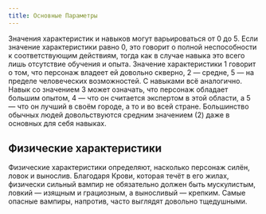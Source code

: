 ```yaml
---
title: Основные Параметры
---
```



Значения характеристик и навыков могут варьироваться от 0 до 5.
Если значение характеристики равно 0,
это говорит о полной неспособности к соответствующим действиям,
тогда как в случае навыка это всего
лишь отсутствие обучения и опыта. Значение характеристики 1 говорит о том,
что персонаж владеет ей довольно скверно, 2 — средне,
5 — на пределе человеческих возможностей. С навыками всё аналогично.
Навык со значением 3 может означать, что персонаж
обладает большим опытом, 4 — что он считается экспертом в этой области,
а 5 — что он лучший в своём городе, а то и во всей стране.
Большинство обычных людей довольствуются средним значением (2) даже
в основных для себя навыках.

## Физические характеристики

Физические характеристики определяют, насколько
персонаж силён, ловок и вынослив. Благодаря Крови,
которая течёт в его жилах, физически сильный вампир
не обязательно должен быть мускулистым, ловкий —
изящным и грациозным, а выносливый — крепким.
Самые опасные вампиры, напротив, часто выглядят
довольно тщедушными.

<LinkCard title="Сила" href="/attributes/strength/" />
<LinkCard title="Ловкость" href="/attributes/dexterity/" />
<LinkCard title="Выносливость" href="/attributes/stamina/" />
